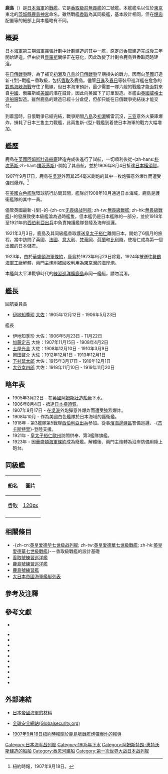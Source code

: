 {{More footnotes|time=2019-05-13T16:02:50+00:00}}
{{noteTA
|1=zh-cn:级; zh-tw:級; zh-hk:型;
|2=zh-cn:战列舰; zh-tw:戰艦; zh-hk:戰艦;
}}
{{軍艦模板
|名稱= 鹿島 [[File:Naval_Ensign_of_Japan.svg|30px]]<br /><small>{{lang|ja|かしま}}</small>
|名稱2= 
|圖片= [[File:IJN_Kashima.jpg|300px]]
|照片說明= 
|圖片2= 
|照片說明2= 
|艦種= [[戰艦|戰艦]]
|艦級= [[香取級戰艦|香取級]]（2號艦）
|同型= [[香取號戰艦|香取]]
|製造= [[英國|英國]][[阿姆斯壯造船廠|阿姆斯壯造船廠]]
|動工= 1904年2月29日
|下水= 1905年3月22日
|服役= 1906年5月23日
|退役= 
|結局= 1924年11月解體
|除籍= 1923年9月20日
|基準= 常備：16,400噸
|滿載= 
|長度= 全長：143.3米<br />水線長：139米
|闊度= 23.8米
|吃水= 8.1米
|極速= 18.5節（34.26公里每小時）
|鍋爐= 20座
|引擎= 往復式蒸氣引擎2座、2軸
|出力= 17,350匹
|續航= 10,000浬（10節）
|乘員= 864人
|裝甲= 舷側（水線下）：229毫米<br />舷側（水線上）：150毫米<br />前舷：100毫米<br />後舷：60毫米<br />主砲炮座：305毫米<br />主砲防盾：230毫米<br />甲板：76毫米<br />指揮塔：229毫米
|艦載機= 
|裝備= 305毫米45口徑連裝砲2門<br />254毫米45口徑單裝砲4門<br />152毫米45口徑單裝砲12門<BR />76毫米40口徑單裝砲16門<BR />47毫米單裝砲3門<BR />457毫米水上魚雷發射管1門<BR />457毫米水中魚雷發射管4門
}}
{{japanese|japanese=鹿島|kana=かしま|romaji=Kashima}}

'''鹿島'''（{{lang|ja|かしま}}）是[[大日本帝國海軍|日本海軍]]的[[戰艦|戰艦]]。它是[[香取級戰艦|香取級]][[前無畏艦|前無畏艦]]的二號艦。本艦艦名以位於[[東京|東京]]東北的[[茨城縣|茨城縣]][[鹿島神宮|鹿島神宮]]命名。雖然戰艦[[香取號戰艦|香取]]為其同級艦，基本設計相同，但在[[煙囪|煙囪]]配置等的細部上與本艦略有不同。

== 概要 ==

[[大日本帝國海軍|日本海軍]]第三期海軍擴張計劃中計劃建造的其中一艦，原定於[[香取號戰艦|香取]]建造完成後三年開始建造，但由於與[[俄羅斯|俄羅斯]]關係正在惡化，因此改變了計劃令鹿島與香取同時建造。

在[[日俄戰爭|日俄戰爭]]時，為了補充[[初瀬號戰艦|初瀬]]及[[八島號戰艦|八島]]於[[日俄戰爭|日俄戰爭]]早期損失的戰力，因而向[[英國|英國]]訂造新-{型}-戰艦－香取級，包括[[香取號戰艦|香取]]及鹿島。儘管[[日進號裝甲巡洋艦|日進]]及[[春日號裝甲巡洋艦|春日]]等裝甲巡洋艦在危急的[[對馬海峽海戰|對馬海峽海戰]]守住了戰線，但日本海軍預計，最少需要一隊六艘的戰艦才能面對來自[[中國|中國]]、俄羅斯或[[美國|美國]]的潛在威脅，因此向英國下了訂單製造。本艦由[[英國|英國]][[威格士造船廠|威格士造船廠]]製造。雖然鹿島的建造已經十分倉促，但卻只能在日俄戰爭完結後才能交付。

到着當時，日俄戰爭已經完結，戰爭期間[[八島號戰艦|八島]]及[[初瀬號戰艦|初瀬]]觸雷沉沒，[[三笠號戰艦|三笠]]意外火藥庫爆炸，損耗了日本三隻主力戰艦，此兩隻新-{型}-戰艦到着使日本海軍的戰力大幅増加。

== 艦歷 ==

鹿島在[[英國|英國]][[阿姆斯壯造船廠|阿姆斯壯造船廠]]建造完成後進行了試航，一切順利後從-{zh-hans:[[朴次茅斯|朴次茅斯]];zh-hant:[[樸茨茅斯|樸茨茅斯]]}-開始了其首航，並於1906年8月4日抵達[[日本|日本]][[橫須賀|橫須賀]]。

1907年9月17日，鹿島在[[吳市|吳港]]外因其254毫米副炮的其中一枚炮彈意外爆炸而遭受強烈爆炸。<ref>紐約時報，1907年9月18日。</ref>

在[[美國|美國]][[白色艦隊|白色艦隊]]環球航行訪問其間，艦隊於1908年10月通過日本海域，鹿島是護衞艦隊的其中一員。

儘管英國最新-{型}-的-{zh-cn:[[無畏級戰艦|无畏级战列舰]]; zh-tw:[[無畏級戰艦|無畏級戰艦]]; zh-hk:[[無畏級戰艦|無畏級戰艦]]}-的發展致使本級艦淪為過時艦隻，但本艦仍是日本艦隊的一部分，並於1918年至1921年的[[西伯利亞出兵|西伯利亞出兵]]中負責掩護艦隊登陸及海岸巡邏。

1921年3月3日，鹿島及其同級艦香取護送[[皇太子|皇太子]][[裕仁天皇|裕仁]]離開日本，開始了6個月的旅程，當中訪問了英國、[[法國|法國]]、[[意大利|意大利]]、[[梵蒂岡|梵蒂岡]]、[[荷蘭|荷蘭]]和[[比利時|比利時]]，使裕仁成為第一個出國的日本儲君。

1923年，由於[[華盛頓海軍條約|華盛頓海軍條約]]，鹿島於1923年9月23日除籍，1924年被送往[[舞鶴海軍工廠|舞鶴海軍工廠]]解體，兩門主炮則被回收利用為[[東京灣|東京灣]]的[[海岸炮|海岸炮]]。

本艦與太平洋戰爭時代的[[練習巡洋艦|練習巡洋艦]][[鹿島號練習巡洋艦|鹿島]]非同一艦艇，請勿混淆。

== 艦長 ==

;回航委員長
*[[伊地知季珍|伊地知季珍]] [[大佐|大佐]]：1905年12月12日 - 1906年5月23日
;艦長
*伊地知季珍 大佐：1906年5月23日 - 11月22日
*[[加藤定吉|加藤定吉]] 大佐：1907年11月15日 - 1908年4月2日
*[[土屋光金|土屋光金]] 大佐：1908年12月10日 - 1910年3月9日
*[[岡田啓介|岡田啓介]] 大佐：1912年12月1日 - 1913年12月1日
*[[下村延太郎|下村延太郎]] 大佐：1915年3月17日 - 1916年12月1日
*[[大谷幸四郎|大谷幸四郎]] 大佐：1918年11月10日 - 1919年11月20日 

== 略年表 ==

*1905年3月22日 - 在[[英國|英國]][[阿姆斯壯造船廠|阿姆斯壯造船廠]]下水。
*1906年8月4日 - 抵達[[日本|日本]][[橫須賀|橫須賀]]。
*1907年9月17日 - 在[[吳市|吳港]]外炮彈意外爆炸而遭受強烈爆炸。
*1908年10月 - 作為美國白色艦隊於日本海域的護衞艦。
*1918年 - 第3艦隊第5戰隊[[西伯利亞出兵|西伯利亞出兵]]参加。從事[[濱海邊疆區|濱海邊疆區]]警備巡邏、-{[[杰卡斯特里|杰卡斯特里]]}-登陸支援。
*1921年 - [[皇太子|皇太子]][[裕仁|裕仁]][[欧洲|歐州]]訪問供奉、第3艦隊旗艦。
*1923年 - 因[[華盛頓海軍條約|華盛頓海軍條約]]成為廢艦。解體後、兩門主炮轉為沿岸防備用陸上砲台。

== 同級艦 ==

{| class="sortable wikitable"
|-
!船名
!圖片
|-
|[[香取號戰艦|香取]]
|[[檔案:IJN_Katori.jpg|120px]]
|-
|}

== 相關條目 ==
*-{zh-cn:[[英皇愛德華七世級戰艦|英皇爱德华七世级战列舰]]; zh-tw:[[英皇愛德華七世級戰艦|英皇愛德華七世級戰艦]]; zh-hk:[[英皇愛德華七世級戰艦|英皇愛德華七世級戰艦]]}-－香取級戰艦的設計基礎
*[[香取號練習巡洋艦|香取號練習巡洋艦]]
*[[鹿島號練習巡洋艦|鹿島號練習巡洋艦]]
*[[鹿島號練習艦|鹿島號練習艦]]
*[[大日本帝國海軍艦艇列表|大日本帝國海軍艦艇列表]]

== 參考及注釋 ==
{{reflist}}

==參考文獻==
{{refbegin}}
*{{cite book 
 | language = ja
 | author = 片桐大自  
 | coauthors =  
 | title = {{lang|ja|聯合艦隊軍艦銘銘伝 : 全八六〇余隻の栄光と悲劇}}
 | url =  
 | date =  
 | location =  
 | publisher = 光人社
 | id =  
 | isbn = 4769811519  
 | year = 2003}}
:{{cite book 
 | language = zh-tw 
 | author = 陳寶蓮編譯  
 | coauthors =  
 | title = 聯合艦隊軍艦大全
 | url =  
 | date =  
 | location =  
 | publisher = 麥田
 | id =  
 | isbn = 9577085334  
 | year = 1997}}
*{{cite book 
 | language = ja
 | author = 
 | coauthors =  
 | title = {{lang|ja|世界の艦船増刊第79集　日本戦艦史}}
 | url =  
 | date =  
 | location =  
 | publisher = 海人社
 | id =  
 | isbn =   
 | year = }}
*{{cite book 
 | language = ja
 | author = 泉江三
 | coauthors =  
 | title = {{lang|ja|軍艦メカニズム図鑑　日本の戦艦　上巻}}
 | url =  
 | date =  
 | location =  
 | publisher = {{lang|ja|グランプリ出版}}
 | id =  
 | isbn = 4-87687-221-X  
 | year = }}
*{{cite book
 | language = en
 | last = Andidora 
 | first = Ronald 
 | year = 2000 
 | title = Iron Admirals: Naval Leadership in the Twentieth Century 
 | url = https://archive.org/details/ironadmiralsnava00andi
 | publisher = Greenwood Press
 | location = 
 | isbn = 0-313-31266-4
}}
*{{cite book
 | language = en
 | last = Brown 
 | first = D. K. 
 | year = 1999 
 | title = Warrior to Dreadnought, Warship Development 1860-1906 
 | publisher = Naval Institute Press
 | location = 
 | isbn = 1-84067-529-2
}}
*{{cite book
 | language = en
 | last = Evans 
 | first = David 
 | year = 1979
 | title = Kaigun: Strategy, Tactics, and Technology in the Imperial Japanese Navy, 1887-1941 
 | publisher = US Naval Institute Press 
 | location = 
 | isbn = 0870211927
}}
*{{cite book
 | language = en
 | last = Hoare
 | first = J. E. 
 | year = 1999
 | title = Britain and Japan, Biographical Portraits, Volume III
 | publisher = RoutledgeCurzon
 | location = 
 | isbn = 1873410891
}}
*{{cite book
 | language = en
 | last = Howarth
 | first = Stephen 
 | year = 1983
 | title = The Fighting Ships of the Rising Sun: The Drama of the Imperial Japanese Navy, 1895-1945
 | publisher = Atheneum 
 | location = 
 | isbn = 0689114028
}}
*{{cite book
 | language = en
 | last = Jane
 | first = Fred T.
 | year = 1904
 | title = The Imperial Japanese Navy
 | url = https://archive.org/details/imperialjapanes00janegoog
 | publisher = Thacker, Spink & Co 
 | location = 
 | isbn = 
}}
*{{cite book
 | language = en
 | last = Jentsura 
 | first = Hansgeorg 
 | year = 1976
 | title = Warships of the Imperial Japanese Navy, 1869-1945 
 | publisher = Naval Institute Press 
 | location = 
 | id = ISBN 087021893X 
}}
*{{cite book
 | language = en
 | last = Schencking
 | first = J. Charles
 | year = 2005
 | title = Making Waves: Politics, Propaganda, And The Emergence Of The Imperial Japanese Navy, 1868-1922
 | publisher = Stanford University Press 
 | location = 
 | isbn = 0804749779
}}
{{refend}}

== 外部連結 ==
*{{en}}[https://archive.is/20121209071706/http://homepage2.nifty.com/nishidah/e/stc0116.htm 日本帝國海軍的材料]
*{{en}}[http://www.globalsecurity.org/military/world/japan/kashima-bb.htm 全球安全網站(Globalsecurity.org)]{{Wayback|url=http://www.globalsecurity.org/military/world/japan/kashima-bb.htm |date=20090905162950 }}
*{{en}}[http://query.nytimes.com/mem/archive-free/pdf?res=9D01E1D7163EE233A2575BC1A96F9C946697D6CF 1907年9月18日紐約時報關於鹿島號戰艦炮彈爆炸的報導]{{Wayback|url=http://query.nytimes.com/mem/archive-free/pdf?res=9D01E1D7163EE233A2575BC1A96F9C946697D6CF |date=20150722072819 }}

{{日本戰艦}}

{{DEFAULTSORT:Kashima}}
[[Category:日本海军战列舰|Category:日本海军战列舰]]
[[Category:1905年下水|Category:1905年下水]]
[[Category:阿姆斯特朗-惠特沃斯建造的船舶|Category:阿姆斯特朗-惠特沃斯建造的船舶]]
[[Category:泰恩河建船|Category:泰恩河建船]]
[[Category:第一次世界大战日本战列舰|Category:第一次世界大战日本战列舰]]